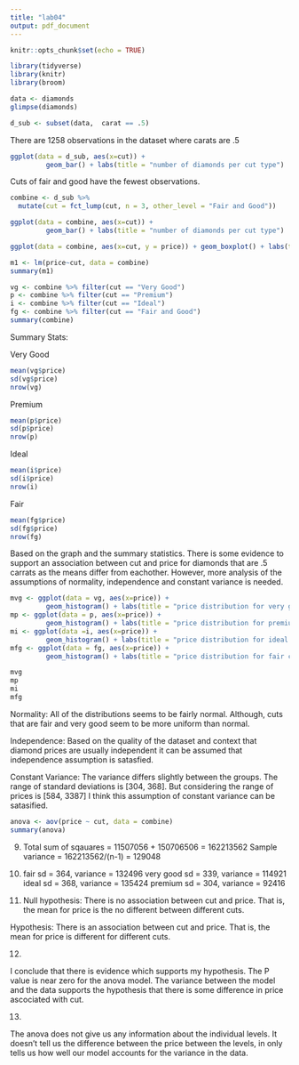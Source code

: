 ```yaml
---
title: "lab04"
output: pdf_document
---
```


```r
knitr::opts_chunk$set(echo = TRUE)
```
```r
library(tidyverse)
library(knitr)
library(broom)
```
```r
data <- diamonds
glimpse(diamonds)
```
```r
d_sub <- subset(data,  carat == .5)
```
There are 1258 observations in the dataset where carats are .5

```r
ggplot(data = d_sub, aes(x=cut)) +
         geom_bar() + labs(title = "number of diamonds per cut type")

```
Cuts of fair and good have the fewest observations. 

```r
combine <- d_sub %>% 
  mutate(cut = fct_lump(cut, n = 3, other_level = "Fair and Good")) 

```
```r
ggplot(data = combine, aes(x=cut)) +
         geom_bar() + labs(title = "number of diamonds per cut type")

```
```r
ggplot(data = combine, aes(x=cut, y = price)) + geom_boxplot() + labs(title = "asccoation between diamond cut and price ", y = "price USD")
```
```r
m1 <- lm(price~cut, data = combine)
summary(m1)
```

```r
vg <- combine %>% filter(cut == "Very Good")
p <- combine %>% filter(cut == "Premium")
i <- combine %>% filter(cut == "Ideal")
fg <- combine %>% filter(cut == "Fair and Good")
summary(combine)


```
Summary Stats:

Very Good
```r
mean(vg$price)
sd(vg$price)
nrow(vg)

```
Premium
```r
mean(p$price)
sd(p$price)
nrow(p)
```
Ideal
```r
mean(i$price)
sd(i$price)
nrow(i)
```
Fair
```r
mean(fg$price)
sd(fg$price)
nrow(fg)
```

Based on the graph and the summary statistics. There is some evidence to support an association between cut and price for diamonds that are .5 carrats as the means differ from eachother. However, more analysis of the assumptions of normality, independence and constant variance is needed.  



```r
mvg <- ggplot(data = vg, aes(x=price)) +
         geom_histogram() + labs(title = "price distribution for very good cut")
mp <- ggplot(data = p, aes(x=price)) +
         geom_histogram() + labs(title = "price distribution for premium cut")
mi <- ggplot(data =i, aes(x=price)) +
         geom_histogram() + labs(title = "price distribution for ideal cut")
mfg <- ggplot(data = fg, aes(x=price)) +
         geom_histogram() + labs(title = "price distribution for fair cut")

mvg 
mp
mi
mfg
```
Normality: All of the distributions seems to be fairly normal. Although, cuts that are fair and very good seem to be more uniform than normal. 

Independence: Based on the quality of the dataset and context that diamond prices are usually independent it can be assumed that independence assumption is satasfied. 

Constant Variance: The variance differs slightly between the groups. The range of standard deviations is [304, 368]. But considering the range of prices is [584, 3387] I think this assumption of constant variance can be satasified. 
```r
anova <- aov(price ~ cut, data = combine)
summary(anova)
```

9)
Total sum of sqauares = 11507056 + 150706506 = 162213562
Sample variance = 162213562/(n-1) = 129048

10)
fair sd = 364, variance = 132496
very good sd = 339, variance = 114921
ideal sd = 368, variance = 135424
premium sd = 304, variance = 92416

11)
Null hypothesis:  There is no association between cut and price. That is, the mean for price is the no different between different cuts.

Hypothesis: There is an association between cut and price. That is, the mean for price is different for different cuts. 

12)

I conclude that there is evidence which supports my hypothesis. The P value is near zero for the anova model. The variance between the model and the data supports the hypothesis that there is some difference in price ascociated with cut.  

13)

The anova does not give us any information about the individual levels. It doesn't tell us the difference between the price between the levels, in only tells us how well our model accounts for the variance in the data. 


